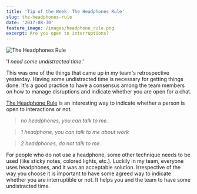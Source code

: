 ```yaml
---
title: 'Tip of the Week: The Headphones Rule'
slug: the-headphones-rule
date: '2017-08-30'
feature_image: /images/headphone_rule.png
excerpt: Are you open to interruptions?
---
```

![The Headphones Rule](/images/headphone_rule.png)

'_I need some undistracted time_.'

This was one of the things that came up in my team's retrospective yesterday. Having some undistracted time is necessary for getting things done. It's a good practice to have a consensus among the team members on how to manage disruptions and indicate whether you are open for a chat.

[The Headphone Rule](http://theheadphonesrule.com/) is an interesting way to indicate whether a person is open to interactions or not.

> _no headphones, you can talk to me._

> _1 headphone, you can talk to me about work_

> _2 headphones, do not talk to me._

For people who do not use a headphone, some other technique needs to be used (like sticky notes, colored lights, etc.). Luckily in my team, everyone uses headphones, and it was an acceptable solution. Irrespective of the way you choose it is important to have some agreed way to indicate whether you are interruptible or not. It helps you and the team to have some undistracted time.
